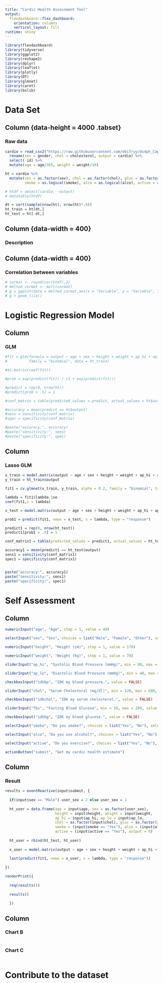 ```yaml
---
title: "Cardic Health Assessment Tool"
output: 
  flexdashboard::flex_dashboard:
    orientation: columns
    vertical_layout: fill
runtime: shiny
---
```


```r
library(flexdashboard)
library(tidyverse)
library(ggplot2)
library(reshape2)
library(dplyr)
library(leaflet)
library(plotly)
library(DT)
library(glmnet)
library(caret)
library(bslib)
```


Data Set
=====================================  

Column {data-height = 4000 .tabset}
-----------------------------------------------------------------------
### Raw data

```r
cardio = read_csv2("https://raw.githubusercontent.com/ebifryy/ds4ph_Capstone/main/cardio.csv") %>% 
  rename(sex = gender, chol = cholesterol, output = cardio) %>% 
  select(-id) %>% 
  mutate(age = age/365, weight = weight/10)

ht = cardio %>%
  mutate(sex = as.factor(sex), chol = as.factor(chol), gluc = as.factor(gluc),
         smoke = as.logical(smoke), alco = as.logical(alco), active = as.logical(active))

# htdf = select(cardio, -output)
# datatable(htdf)

dt = sort(sample(nrow(ht), nrow(ht)*.9))
ht_train = ht[dt,]
ht_test = ht[-dt,]
```

Column {data-width = 400}
-----------------------------------------------------------------------
### Description


Column {data-width = 400}
-----------------------------------------------------------------------
### Correlation between variables

```r
# cormat <- round(cor(htdf),2)
# melted_cormat <- melt(cormat)
# g = ggplot(data = melted_cormat,aes(x = "Variable", y = "Variable", fill = value)) 
# g + geom_tile()
```

  
Logistic Regression Model
=====================================  

Column
-----------------------------------------------------------------------
### GLM

```r
#fit = glm(formula = output ~ age + sex + height + weight + ap_hi + ap_lo + chol + gluc + smoke + alco + active,
#          family = "binomial", data = ht_train)

#as.matrix(coef(fit))

#prob = exp(predict(fit)) / (1 + exp(predict(fit)))

#predict = rep(0, nrow(ht))
#predict[prob > .5] = 1

#conf_matrix = table(predicted_values = predict, actual_values = ht$output)

#accuracy = mean(predict == ht$output)
#sens = sensitivity(conf_matrix)
#spec = specificity(conf_matrix)

#paste("accuracy:", accuracy)
#paste("sensitivity:", sens)
#paste("specificity:", spec)
```


Column
-----------------------------------------------------------------------
### Lasso GLM

```r
x_train = model.matrix(output ~ age + sex + height + weight + ap_hi + ap_lo + chol + gluc + smoke + alco + active, data = ht_train)
y_train = ht_train$output

fit1 = cv.glmnet(x_train, y_train, alpha = 0.2, family = "binomial", type.measure = "mse")

lambda = fit1$lambda.1se
coef(fit1,s = lambda)

x_test = model.matrix(output ~ age + sex + height + weight + ap_hi + ap_lo + chol + gluc + smoke + alco + active, data = ht_test)

prob1 = predict(fit1, newx = x_test, s = lambda, type = "response")

predict1 = rep(0, nrow(ht_test))
predict1[prob1 > .5] = 1

conf_matrix1 = table(predicted_values = predict1, actual_values = ht_test$output)

accuracy1 = mean(predict1 == ht_test$output)
sens1 = sensitivity(conf_matrix1)
spec1 = specificity(conf_matrix1)


paste("accuracy:", accuracy1)
paste("sensitivity:", sens1)
paste("specificity:", spec1)
```


Self Assessment
=====================================  

Column {.sidebar}
-----------------------------------------------------------------------

```r

numericInput("age", "Age", step = 1, value = 40)

selectInput("sex", "Sex", choices = list("Male", "Female", "Other"), selected = "Male")

numericInput("height", "Height (cm)", step = 1, value = 170)

numericInput("weight", "Weight (kg)", step = 1, value = 70)

sliderInput("ap_hi", "Systolic Blood Pressure (mmHg)", min = 80, max = 200, value = 120)

sliderInput("ap_lo", "Diastolic Blood Pressure (mmHg)", min = 40, max = 120, value = 80)

checkboxInput("idkbp", "IDK my blood pressure.", value = FALSE)

sliderInput("chol", "Serum Cholestoral (mg/dl)", min = 120, max = 600, value = 200)

checkboxInput("idkchol", "IDK my serum cholesterol.", value = FALSE)

sliderInput("fbs", "Fasting Blood Glucose", min = 50, max = 200, value = 80)

checkboxInput("idkbg", "IDK my blood glucose.", value = FALSE)

selectInput("smoke", "Do you smoke?", choices = list("Yes", "No"), selected = "No")

selectInput("alco", "Do you use alcohol?", choices = list("Yes", "No"), selected = "No")

selectInput("active", "Do you exercise?", choices = list("Yes", "No"), selected = "No")

actionButton("submit", "Get my cardic health estimate")

```


Column
-----------------------------------------------------------------------

### Result

```r

results = eventReactive(input$submit, {
  
  if(input$sex == "Male") user_sex = 2 else user_sex = 1
  
  ht_user = data.frame(age = input$age, sex = as.factor(user_sex), 
                       height = input$height, weight = input$weight,
                       ap_hi = input$ap_hi, ap_lo = input$ap_lo, 
                       chol = as.factor(input$chol), gluc = as.factor(input$gluc),
                       smoke = (input$smoke == "Yes"), alco = (input$alco == "Yes"),
                       active = (input$active == "Yes"), output = 0)
  
  ht_user = rbind(ht_test, ht_user)
  
  x_user = model.matrix(output ~ age + sex + height + weight + ap_hi + ap_lo + chol + gluc + smoke + alco + active, data = ht_user)
  
  last(predict(fit1, newx = x_user, s = lambda, type = "response"))
  
})

renderPrint({
  
  req(results())
  
  results()
  
  })

```

Column
-----------------------------------------------------------------------

### Chart B

```r

```

### Chart C

```r

```


Contribute to the dataset
=====================================
